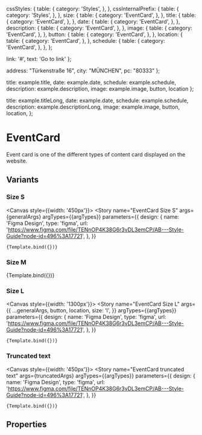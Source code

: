 
<Meta 
  title="Components/Structure/EventCard"
  component={EventCard}
  decorators={[withDesign]}
/>


  cssStyles: {
    table: {
      category: 'Styles',
    },
  },
  cssInternalPrefix: {
    table: {
      category: 'Styles',
    },
  },
  size: {
    table: {
      category: 'EventCard',
    },
  },
  title: {
    table: {
      category: 'EventCard',
    },
  },
  date: {
    table: {
      category: 'EventCard',
    },
  },
  description: {
    table: {
      category: 'EventCard',
    },
  },
  image: {
    table: {
      category: 'EventCard',
    },
  },
  button: {
    table: {
      category: 'EventCard',
    },
  },
  location: {
    table: {
      category: 'EventCard',
    },
  },
  schedule: {
    table: {
      category: 'EventCard',
    },
  },
};

  link: '#',
  text: 'Go to link'
};

  address: "Türkenstraße 16",
  city: "MÜNCHEN",
  pc: "80333"
};

  title: example.title,
  date: example.date,
  schedule: example.schedule,
  description: example.description,
  image: example.image,
  button,
  location
};

  title: example.titleLong,
  date: example.date,
  schedule: example.schedule,
  description: example.descriptionLong,
  image: example.image,
  button,
  location,
};


# EventCard

Event card is one of the different types of content card displayed on the website.

## Variants

### Size S 

<Canvas style={{width: '450px'}}>
  <Story
    name="EventCard Size S"
    args={generalArgs}
    argTypes={{argTypes}}
    parameters={{
      design: {
        name: 'Figma Design',
        type: 'figma',
        url:
          'https://www.figma.com/file/TENnOP4K38G6r3vDL3emCP/AB---Style-Guide?node-id=496%3A17721',
      },
    }}
  >
    {Template.bind({})}
  </Story>
</Canvas>

### Size M

<Canvas>
  <Story
    name="EventCard Size M"
    args={{
      ...generalArgs,
      button,
      location,
      size: 'm',
    }}
    argTypes={{argTypes}}
    parameters={{
      design: {
        name: 'Figma Design',
        type: 'figma',
        url:
          'https://www.figma.com/file/TENnOP4K38G6r3vDL3emCP/AB---Style-Guide?node-id=496%3A17721',
      },
    }}
  >
    {Template.bind({})}
  </Story>
</Canvas>

### Size L

<Canvas style={{width: '1300px'}}>
  <Story
    name="EventCard Size L"
    args={{
      ...generalArgs,
      button,
      location,
      size: 'l',
    }}
    argTypes={{argTypes}}
    parameters={{
      design: {
        name: 'Figma Design',
        type: 'figma',
        url:
          'https://www.figma.com/file/TENnOP4K38G6r3vDL3emCP/AB---Style-Guide?node-id=496%3A17721',
      },
    }}
  >
    {Template.bind({})}
  </Story>
</Canvas>

### Truncated text

<Canvas style={{width: '450px'}}>
  <Story
    name="EventCard truncated text"
    args={truncatedArgs}
    argTypes={{argTypes}}
    parameters={{
      design: {
        name: 'Figma Design',
        type: 'figma',
        url:
          'https://www.figma.com/file/TENnOP4K38G6r3vDL3emCP/AB---Style-Guide?node-id=496%3A17721',
      },
    }}
  >
    {Template.bind({})}
  </Story>
</Canvas>


## Properties

<ArgsTable of={EventCard} />
